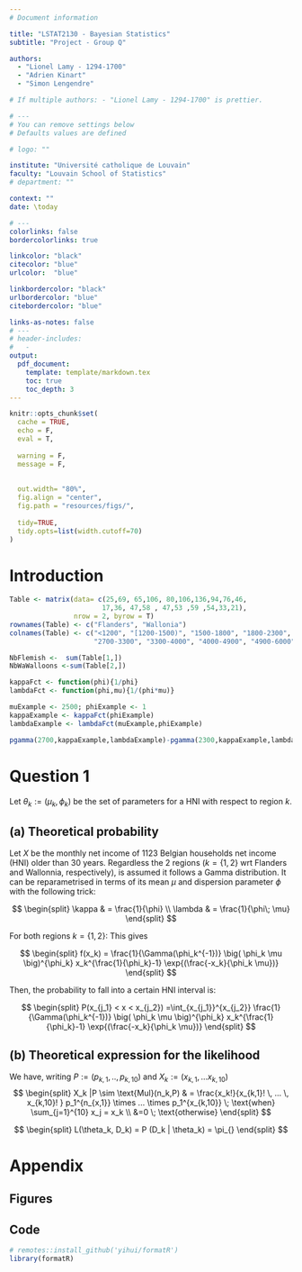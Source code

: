```yaml
---
# Document information

title: "LSTAT2130 - Bayesian Statistics"
subtitle: "Project - Group Q"

authors:
  - "Lionel Lamy - 1294-1700"
  - "Adrien Kinart"
  - "Simon Lengendre"

# If multiple authors: - "Lionel Lamy - 1294-1700" is prettier.

# ---
# You can remove settings below
# Defaults values are defined

# logo: ""

institute: "Université catholique de Louvain"
faculty: "Louvain School of Statistics"
# department: ""

context: ""
date: \today

# ---
colorlinks: false
bordercolorlinks: true

linkcolor: "black"
citecolor: "blue"
urlcolor:  "blue"

linkbordercolor: "black"
urlbordercolor: "blue"
citebordercolor: "blue"

links-as-notes: false
# ---
# header-includes: 
#   -
output:
  pdf_document:
    template: template/markdown.tex
    toc: true
    toc_depth: 3
---
```


```r
knitr::opts_chunk$set(
  cache = TRUE,
  echo = F,
  eval = T,	
  	
  warning = F,	
  message = F,
  
  	
  out.width= "80%",
  fig.align = "center",	
  fig.path = "resources/figs/",
  
  tidy=TRUE,
  tidy.opts=list(width.cutoff=70)
)	
```

# Introduction
```r
Table <- matrix(data= c(25,69, 65,106, 80,106,136,94,76,46,
                       17,36, 47,58 , 47,53 ,59 ,54,33,21),
                nrow = 2, byrow = T)
rownames(Table) <- c("Flanders", "Wallonia") 
colnames(Table) <- c("<1200", "[1200-1500)", "1500-1800", "1800-2300", "2300-2700",
                     "2700-3300", "3300-4000", "4000-4900", "4900-6000", ">6000")

NbFlemish <-  sum(Table[1,])
NbWaWalloons <-sum(Table[2,])  
```




```r
kappaFct <- function(phi){1/phi}
lambdaFct <- function(phi,mu){1/(phi*mu)}
```



```r
muExample <- 2500; phiExample <- 1
kappaExample <- kappaFct(phiExample)
lambdaExample <- lambdaFct(muExample,phiExample)

pgamma(2700,kappaExample,lambdaExample)-pgamma(2300,kappaExample,lambdaExample)
```

# Question 1
Let $\theta_k:= (\mu_k, \phi_k)$ be the set of parameters for a HNI with respect to region $k$.

## (a) Theoretical probability

Let $X$ be the monthly net income of 1123 Belgian households net income (HNI) older than 30 years. Regardless the 2 regions ($k=\{1,2\}$ wrt Flanders and Wallonnia, respectively), is assumed it follows a Gamma distribution. It can be reparametrised in terms of its mean $\mu$ and dispersion parameter $\phi$ with the following trick: 


$$
\begin{split}
\kappa & = \frac{1}{\phi} \\
\lambda & = \frac{1}{\phi\; \mu}
\end{split}
$$


For both regions $k=\{1,2\}$: This gives


$$
\begin{split}
f(x_k) = \frac{1}{\Gamma(\phi_k^{-1})} \big( \phi_k \mu \big)^{\phi_k} x_k^{\frac{1}{\phi_k}-1} \exp{(\frac{-x_k}{\phi_k \mu})}
\end{split}
$$


Then, the probability to fall into a certain HNI interval is: 

$$
\begin{split}
P(x_{j_1} < x < x_{j_2}) =\int_{x_{j_1}}^{x_{j_2}} \frac{1}{\Gamma(\phi_k^{-1})} \big( \phi_k \mu \big)^{\phi_k} x_k^{\frac{1}{\phi_k}-1} \exp{(\frac{-x_k}{\phi_k \mu})}
\end{split}
$$



## (b) Theoretical expression for the likelihood

We have, writing $P:=(p_{k,1},..,p_{k,10})$ and $X_k:= (x_{k,1},... x_{k,10})$
$$
\begin{split}
X_k |P  \sim \text{Mul}(n_k,P)  & = \frac{x_k!}{x_{k,1}! \, ... \, x_{k,10}! } p_1^{n_{x,1}} \times ... \times p_1^{x_{k,10}} \; \text{when} \sum_{j=1}^{10} x_j = x_k \\
&=0 \; \text{otherwise}
\end{split}
$$

$$
\begin{split}
L(\theta_k, D_k) = P (D_k | \theta_k) = \pi_{}
\end{split}
$$
<!------>
\appendix

# Appendix{#appendix}
## Figures{#figures}
## Code{#code}

\bigskip
\begin{mdframed}[style=thicc, frametitle=Note, frametitlebackgroundcolor=black!30]
  For reproducibility purposes, the complete R project containing the source code and the results is available on https://github.com/.
\end{mdframed}


```r
# remotes::install_github('yihui/formatR')
library(formatR)
```

```r
```
